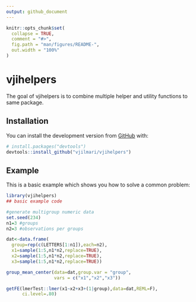 ```yaml
---
output: github_document
---
```


<!-- README.md is generated from README.Rmd. Please edit that file -->

```r
knitr::opts_chunk$set(
  collapse = TRUE,
  comment = "#>",
  fig.path = "man/figures/README-",
  out.width = "100%"
)
```

# vjihelpers

<!-- badges: start -->
<!-- badges: end -->

The goal of vjihelpers is to combine multiple helper and utility functions to same package.

## Installation


You can install the development version from [GitHub](https://github.com/) with:

``` r
# install.packages("devtools")
devtools::install_github("vjilmari/vjihelpers")
```
## Example

This is a basic example which shows you how to solve a common problem:

```r
library(vjihelpers)
## basic example code

#generate multigroup numeric data
set.seed(234)
n1=3 #groups
n2=3 #observations per groups

dat<-data.frame(
  group=rep(c(LETTERS[1:n1]),each=n2),
  x1=sample(1:5,n1*n2,replace=TRUE),
  x2=sample(1:5,n1*n2,replace=TRUE),
  x3=sample(1:5,n1*n2,replace=TRUE))

group_mean_center(data=dat,group.var = "group",
                  vars = c("x1","x2","x3"))

getFE(lmerTest::lmer(x1~x2+x3+(1|group),data=dat,REML=F),
      ci.level=.80)
```


